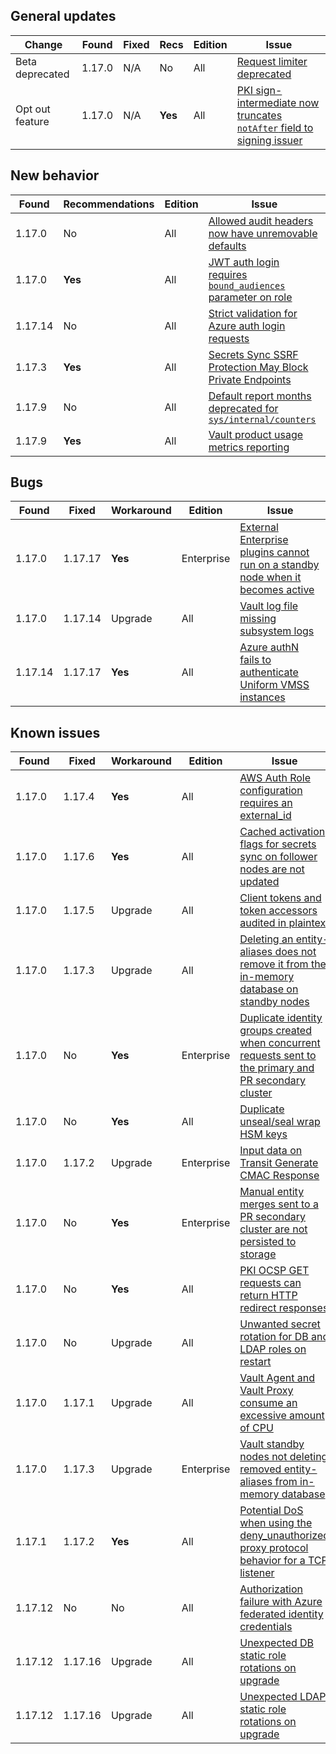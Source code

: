 ## General updates

Change          | Found   | Fixed   | Recs    | Edition    | Issue
--------------- | ------- |-------- | ------- | ---------- | -----
Beta deprecated | 1.17.0  | N/A     | No      | All        | [Request limiter deprecated](/vault/docs/v1.17.x/updates/important-changes#request-limiter)
Opt out feature | 1.17.0  | N/A     | **Yes** | All        | [PKI sign-intermediate now truncates `notAfter` field to signing issuer](/vault/docs/v1.17.x/updates/important-changes#pki-truncate)


## New behavior

Found   | Recommendations | Edition    | Issue
------- | --------------- | ---------- | -----
1.17.0  | No              | All        | [Allowed audit headers now have unremovable defaults](/vault/docs/v1.17.x/updates/important-changes#audit-headers)
1.17.0  | **Yes**         | All        | [JWT auth login requires `bound_audiences` parameter on role](/vault/docs/v1.17.x/updates/important-changes#jwt-auth-login-requires-bound-audiences-on-the-role)
1.17.14 | No              | All        | [Strict validation for Azure auth login requests](/vault/docs/v1.17.x/updates/important-changes#strict-azure)
1.17.3  | **Yes**         | All        | [Secrets Sync SSRF Protection May Block Private Endpoints](/vault/docs/v1.17.x/updates/important-changes#secrets-sync-ssrf-protection-may-block-private-endpoints)
1.17.9  | No              | All        | [Default report months deprecated for `sys/internal/counters`](/vault/docs/v1.17.x/updates/important-changes#activity-log-changes)
1.17.9  | **Yes**         | All        | [Vault product usage metrics reporting](/vault/docs/v1.17.x/updates/important-changes#product-usage-reporting)


## Bugs

Found   | Fixed   | Workaround    | Edition    | Issue
------- |-------- | ------- | ---------- | -----
1.17.0  | 1.17.17 | **Yes** | Enterprise | [External Enterprise plugins cannot run on a standby node when it becomes active](/vault/docs/v1.17.x/updates/important-changes#external-ent-plugins)
1.17.0  | 1.17.14 | Upgrade | All        | [Vault log file missing subsystem logs](/vault/docs/v1.17.x/updates/important-changes#vault-log-file-missing-subsystem-logs)
1.17.14 | 1.17.17 | **Yes** | All        | [Azure authN fails to authenticate Uniform VMSS instances](/vault/docs/v1.17.x/updates/important-changes#azure-auth-fails-to-authenticate-uniform-vmss-instances)


## Known issues

Found   | Fixed   | Workaround    | Edition    | Issue
------- |-------- | ------- | ---------- | -----
1.17.0  | 1.17.4  | **Yes** | All        | [AWS Auth Role configuration requires an external_id](/vault/docs/v1.17.x/updates/important-changes#aws-auth-role-configuration-requires-an-external_id)
1.17.0  | 1.17.6  | **Yes** | All        | [Cached activation flags for secrets sync on follower nodes are not updated](/vault/docs/v1.17.x/updates/important-changes#cached-activation-flags-for-secrets-sync-on-follower-nodes-are-not-updated)
1.17.0  | 1.17.5  | Upgrade | All        | [Client tokens and token accessors audited in plaintext](/vault/docs/v1.17.x/updates/important-changes#client-tokens-and-token-accessors-audited-in-plaintext)
1.17.0  | 1.17.3  | Upgrade | All        | [Deleting an entity-aliases does not remove it from the in-memory database on standby nodes](/vault/docs/v1.17.x/updates/important-changes#deleting-an-entity-aliases-does-not-remove-it-from-the-in-memory-database-on-standby-nodes)
1.17.0  | No      | **Yes** | Enterprise | [Duplicate identity groups created when concurrent requests sent to the primary and PR secondary cluster](/vault/docs/v1.17.x/updates/important-changes#duplicate-identity-groups-created-when-concurrent-requests-sent-to-the-primary-and-pr-secondary-cluster)
1.17.0  | No      | **Yes** | All        | [Duplicate unseal/seal wrap HSM keys](/vault/docs/v1.17.x/updates/important-changes#seal-seal-wrapped-duplicate-hsm-keys)
1.17.0  | 1.17.2  | Upgrade | Enterprise | [Input data on Transit Generate CMAC Response](/vault/docs/v1.17.x/updates/important-changes#input-data-on-transit-generate-cmac-response)
1.17.0  | No      | **Yes** | Enterprise | [Manual entity merges sent to a PR secondary cluster are not persisted to storage](/vault/docs/v1.17.x/updates/important-changes#manual-entity-merges-sent-to-a-pr-secondary-cluster-are-not-persisted-to-storage)
1.17.0  | No      | **Yes** | All        | [PKI OCSP GET requests can return HTTP redirect responses](/vault/docs/v1.17.x/updates/important-changes#pki-ocsp)
1.17.0  | No      | Upgrade | All        | [Unwanted secret rotation for DB and LDAP roles on restart](/vault/docs/v1.17.x/updates/important-changes#database-and-ldap-secrets-engine-unwanted-secret-rotation-on-backend-restart)
1.17.0  | 1.17.1  | Upgrade | All        | [Vault Agent and Vault Proxy consume an excessive amount of CPU](/vault/docs/v1.17.x/updates/important-changes#vault-agent-and-vault-proxy-consume-an-excessive-amount-of-cpu)
1.17.0  | 1.17.3  | Upgrade | Enterprise | [Vault standby nodes not deleting removed entity-aliases from in-memory database](/vault/docs/v1.17.x/updates/important-changes#deleting-an-entity-aliases-does-not-remove-it-from-the-in-memory-database-on-standby-nodes)
1.17.1  | 1.17.2  | **Yes** | All        | [Potential DoS when using the deny_unauthorized proxy protocol behavior for a TCP listener](/vault/docs/v1.17.x/updates/important-changes#potential-dos-when-using-the-deny_unauthorized-proxy-protocol-behavior-for-a-tcp-listener)
1.17.12 | No      | No      | All        | [Authorization failure with Azure federated identity credentials](/vault/docs/v1.17.x/updates/important-changes#authorization-failures-using-azure-federated-identity-credentials)
1.17.12 | 1.17.16 | Upgrade | All        | [Unexpected DB static role rotations on upgrade](/vault/docs/v1.17.x/updates/important-changes#database-static-role-rotations-on-upgrade)
1.17.12 | 1.17.16 | Upgrade | All        | [Unexpected LDAP static role rotations on upgrade](/vault/docs/v1.17.x/updates/important-changes#ldap-static-role-rotations-on-upgrade)